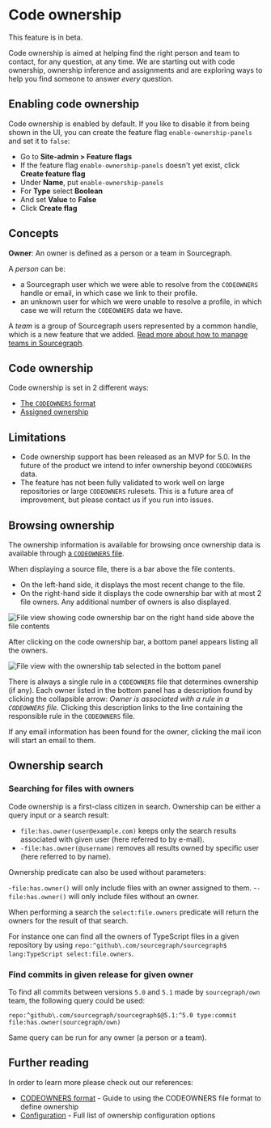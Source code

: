# Code ownership

<Callout type="note">This feature is in beta.</Callout>

Code ownership is aimed at helping find the right person and team to contact, for any question, at any time. We are starting out with code ownership, ownership inference and assignments and are exploring ways to help you find someone to answer _every_ question.

## Enabling code ownership

Code ownership is enabled by default. If you like to disable it from being shown in the UI, you can create the feature flag `enable-ownership-panels` and set it to `false`:

- Go to **Site-admin > Feature flags**
- If the feature flag `enable-ownership-panels` doesn't yet exist, click **Create feature flag**
- Under **Name**, put `enable-ownership-panels`
- For **Type** select **Boolean**
- And set **Value** to **False**
- Click **Create flag**

## Concepts

**Owner**: An owner is defined as a person or a team in Sourcegraph.

A _person_ can be:
- a Sourcegraph user which we were able to resolve from the `CODEOWNERS` handle or email, in which case we link to their profile.
- an unknown user for which we were unable to resolve a profile, in which case we will return the `CODEOWNERS` data we have.

A _team_ is a group of Sourcegraph users represented by a common handle, which is a new feature that we added.
[Read more about how to manage teams in Sourcegraph](/admin/teams/).

## Code ownership

Code ownership is set in 2 different ways:

- [The `CODEOWNERS` format](/own/codeowners_format)
- [Assigned ownership](/own/assigned_ownership)

## Limitations

- Code ownership support has been released as an MVP for 5.0. In the future of the product we intend to infer ownership beyond `CODEOWNERS` data.
- The feature has not been fully validated to work well on large repositories or large `CODEOWNERS` rulesets. This is a future area of improvement, but please contact us if you run into issues.

## Browsing ownership

The ownership information is available for browsing once ownership data is available through [a `CODEOWNERS` file](#code-ownership).

When displaying a source file, there is a bar above the file contents.

- On the left-hand side, it displays the most recent change to the file.
- On the right-hand side it displays the code ownership bar with at most 2 file owners. Any additional number of owners is also displayed.

![File view showing code ownership bar on the right hand side above the file contents](https://storage.googleapis.com/sourcegraph-assets/docs/own/blob-view.png)

After clicking on the code ownership bar, a bottom panel appears listing all the owners.

![File view with the ownership tab selected in the bottom panel](https://storage.googleapis.com/sourcegraph-assets/docs/own/blob-view-panel.png)

There is always a single rule in a `CODEOWNERS` file that determines ownership (if any). Each owner listed in the bottom panel has a description found by clicking the collapsible arrow: _Owner is associated with a rule in a `CODEOWNERS` file_. Clicking this description links to the line containing the responsible rule in the `CODEOWNERS` file.

If any email information has been found for the owner, clicking the mail icon will  start an email to them.

## Ownership search

### Searching for files with owners

Code ownership is a first-class citizen in search. Ownership can be either a query input or a search result:

- `file:has.owner(user@example.com)` keeps only the search results associated with given user (here referred to by e-mail).
- `-file:has.owner(@username)` removes all results owned by specific user (here referred to by name).

Ownership predicate can also be used without parameters:

-`file:has.owner()` will only include files with an owner assigned to them.
-`-file:has.owner()` will only include files without an owner.

When performing a search the `select:file.owners` predicate will return the owners for the result of that search.

For instance one can find all the owners of TypeScript files in a given repository by using `repo:^github\.com/sourcegraph/sourcegraph$ lang:TypeScript select:file.owners`.

### Find commits in given release for given owner

To find all commits between versions `5.0` and `5.1` made by `sourcegraph/own` team, the following query could be used:

`repo:^github\.com/sourcegraph/sourcegraph$@5.1:^5.0 type:commit file:has.owner(sourcegraph/own)`

Same query can be run for any owner (a person or a team).

## Further reading

In order to learn more please check out our references:

- [CODEOWNERS format](/own/codeowners_format) - Guide to using the CODEOWNERS file format to define ownership
- [Configuration](/own/configuration_reference) - Full list of ownership configuration options
